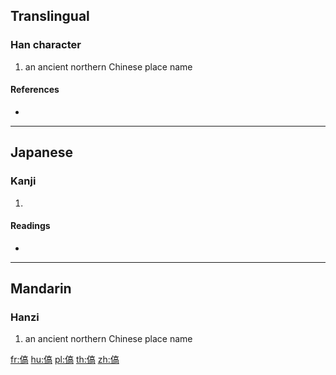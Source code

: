 ==Translingual==

===Han character===
{{Han char|rn=9|rad=人|as=10|sn=12|four=|canj=OYRB|ids=⿰亻高}}

#an ancient northern Chinese place name

====References====
* {{Han ref|kx=0113.080|dkj=00954|hdz=10204.090|uh=5090|ud=20624}}

----

==Japanese==

===Kanji===
{{ja-kanji|grade=|rs=人10}}

# {{defn|lang=ja|sort=人10}}

====Readings====
* {{ja-readings|on=[[こう]] (kō), [[ごう]] (gō)|kun=}}

----

==Mandarin==

===Hanzi===
{{cmn-hanzi|pin=[[hào]] ([[hao4]])|wg=hao<sup>4</sup>}}

#an ancient northern Chinese place name

[[fr:傐]]
[[hu:傐]]
[[pl:傐]]
[[th:傐]]
[[zh:傐]]